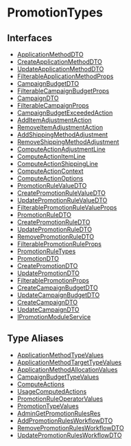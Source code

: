 
# PromotionTypes

## Interfaces

- [ApplicationMethodDTO](PromotionTypes/interfaces/types.PromotionTypes.ApplicationMethodDTO.mdx)
- [CreateApplicationMethodDTO](PromotionTypes/interfaces/types.PromotionTypes.CreateApplicationMethodDTO.mdx)
- [UpdateApplicationMethodDTO](PromotionTypes/interfaces/types.PromotionTypes.UpdateApplicationMethodDTO.mdx)
- [FilterableApplicationMethodProps](PromotionTypes/interfaces/types.PromotionTypes.FilterableApplicationMethodProps.mdx)
- [CampaignBudgetDTO](PromotionTypes/interfaces/types.PromotionTypes.CampaignBudgetDTO.mdx)
- [FilterableCampaignBudgetProps](PromotionTypes/interfaces/types.PromotionTypes.FilterableCampaignBudgetProps.mdx)
- [CampaignDTO](PromotionTypes/interfaces/types.PromotionTypes.CampaignDTO.mdx)
- [FilterableCampaignProps](PromotionTypes/interfaces/types.PromotionTypes.FilterableCampaignProps.mdx)
- [CampaignBudgetExceededAction](PromotionTypes/interfaces/types.PromotionTypes.CampaignBudgetExceededAction.mdx)
- [AddItemAdjustmentAction](PromotionTypes/interfaces/types.PromotionTypes.AddItemAdjustmentAction.mdx)
- [RemoveItemAdjustmentAction](PromotionTypes/interfaces/types.PromotionTypes.RemoveItemAdjustmentAction.mdx)
- [AddShippingMethodAdjustment](PromotionTypes/interfaces/types.PromotionTypes.AddShippingMethodAdjustment.mdx)
- [RemoveShippingMethodAdjustment](PromotionTypes/interfaces/types.PromotionTypes.RemoveShippingMethodAdjustment.mdx)
- [ComputeActionAdjustmentLine](PromotionTypes/interfaces/types.PromotionTypes.ComputeActionAdjustmentLine.mdx)
- [ComputeActionItemLine](PromotionTypes/interfaces/types.PromotionTypes.ComputeActionItemLine.mdx)
- [ComputeActionShippingLine](PromotionTypes/interfaces/types.PromotionTypes.ComputeActionShippingLine.mdx)
- [ComputeActionContext](PromotionTypes/interfaces/types.PromotionTypes.ComputeActionContext.mdx)
- [ComputeActionOptions](PromotionTypes/interfaces/types.PromotionTypes.ComputeActionOptions.mdx)
- [PromotionRuleValueDTO](PromotionTypes/interfaces/types.PromotionTypes.PromotionRuleValueDTO.mdx)
- [CreatePromotionRuleValueDTO](PromotionTypes/interfaces/types.PromotionTypes.CreatePromotionRuleValueDTO.mdx)
- [UpdatePromotionRuleValueDTO](PromotionTypes/interfaces/types.PromotionTypes.UpdatePromotionRuleValueDTO.mdx)
- [FilterablePromotionRuleValueProps](PromotionTypes/interfaces/types.PromotionTypes.FilterablePromotionRuleValueProps.mdx)
- [PromotionRuleDTO](PromotionTypes/interfaces/types.PromotionTypes.PromotionRuleDTO.mdx)
- [CreatePromotionRuleDTO](PromotionTypes/interfaces/types.PromotionTypes.CreatePromotionRuleDTO.mdx)
- [UpdatePromotionRuleDTO](PromotionTypes/interfaces/types.PromotionTypes.UpdatePromotionRuleDTO.mdx)
- [RemovePromotionRuleDTO](PromotionTypes/interfaces/types.PromotionTypes.RemovePromotionRuleDTO.mdx)
- [FilterablePromotionRuleProps](PromotionTypes/interfaces/types.PromotionTypes.FilterablePromotionRuleProps.mdx)
- [PromotionRuleTypes](PromotionTypes/interfaces/types.PromotionTypes.PromotionRuleTypes.mdx)
- [PromotionDTO](PromotionTypes/interfaces/types.PromotionTypes.PromotionDTO.mdx)
- [CreatePromotionDTO](PromotionTypes/interfaces/types.PromotionTypes.CreatePromotionDTO.mdx)
- [UpdatePromotionDTO](PromotionTypes/interfaces/types.PromotionTypes.UpdatePromotionDTO.mdx)
- [FilterablePromotionProps](PromotionTypes/interfaces/types.PromotionTypes.FilterablePromotionProps.mdx)
- [CreateCampaignBudgetDTO](PromotionTypes/interfaces/types.PromotionTypes.CreateCampaignBudgetDTO.mdx)
- [UpdateCampaignBudgetDTO](PromotionTypes/interfaces/types.PromotionTypes.UpdateCampaignBudgetDTO.mdx)
- [CreateCampaignDTO](PromotionTypes/interfaces/types.PromotionTypes.CreateCampaignDTO.mdx)
- [UpdateCampaignDTO](PromotionTypes/interfaces/types.PromotionTypes.UpdateCampaignDTO.mdx)
- [IPromotionModuleService](PromotionTypes/interfaces/types.PromotionTypes.IPromotionModuleService.mdx)

## Type Aliases

- [ApplicationMethodTypeValues](PromotionTypes/types/types.PromotionTypes.ApplicationMethodTypeValues.mdx)
- [ApplicationMethodTargetTypeValues](PromotionTypes/types/types.PromotionTypes.ApplicationMethodTargetTypeValues.mdx)
- [ApplicationMethodAllocationValues](PromotionTypes/types/types.PromotionTypes.ApplicationMethodAllocationValues.mdx)
- [CampaignBudgetTypeValues](PromotionTypes/types/types.PromotionTypes.CampaignBudgetTypeValues.mdx)
- [ComputeActions](PromotionTypes/types/types.PromotionTypes.ComputeActions.mdx)
- [UsageComputedActions](PromotionTypes/types/types.PromotionTypes.UsageComputedActions.mdx)
- [PromotionRuleOperatorValues](PromotionTypes/types/types.PromotionTypes.PromotionRuleOperatorValues.mdx)
- [PromotionTypeValues](PromotionTypes/types/types.PromotionTypes.PromotionTypeValues.mdx)
- [AdminGetPromotionRulesRes](PromotionTypes/types/types.PromotionTypes.AdminGetPromotionRulesRes.mdx)
- [AddPromotionRulesWorkflowDTO](PromotionTypes/types/types.PromotionTypes.AddPromotionRulesWorkflowDTO.mdx)
- [RemovePromotionRulesWorkflowDTO](PromotionTypes/types/types.PromotionTypes.RemovePromotionRulesWorkflowDTO.mdx)
- [UpdatePromotionRulesWorkflowDTO](PromotionTypes/types/types.PromotionTypes.UpdatePromotionRulesWorkflowDTO.mdx)
